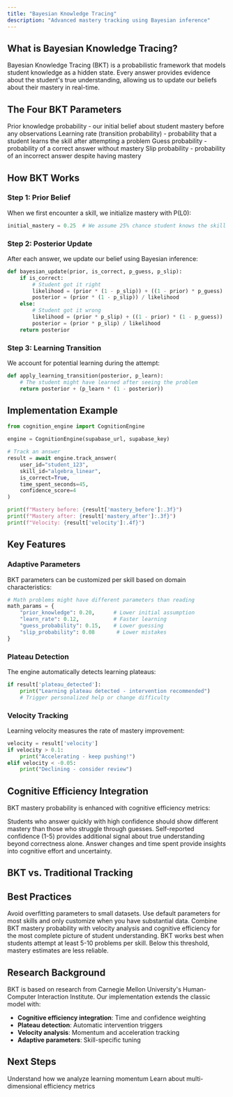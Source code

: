 ```yaml
---
title: "Bayesian Knowledge Tracing"
description: "Advanced mastery tracking using Bayesian inference"
---
```


## What is Bayesian Knowledge Tracing?

Bayesian Knowledge Tracing (BKT) is a probabilistic framework that models student knowledge as a hidden state. Every answer provides evidence about the student's true understanding, allowing us to update our beliefs about their mastery in real-time.

## The Four BKT Parameters

<ParamField name="P(L0)" default="0.25" required>
Prior knowledge probability - our initial belief about student mastery before any observations
</ParamField>

<ParamField name="P(T)" default="0.10" required>
Learning rate (transition probability) - probability that a student learns the skill after attempting a problem
</ParamField>

<ParamField name="P(G)" default="0.25" required>
Guess probability - probability of a correct answer without mastery
</ParamField>

<ParamField name="P(S)" default="0.10" required>
Slip probability - probability of an incorrect answer despite having mastery
</ParamField>

## How BKT Works

### Step 1: Prior Belief

When we first encounter a skill, we initialize mastery with P(L0):

```python
initial_mastery = 0.25  # We assume 25% chance student knows the skill
```

### Step 2: Posterior Update

After each answer, we update our belief using Bayesian inference:

```python
def bayesian_update(prior, is_correct, p_guess, p_slip):
    if is_correct:
        # Student got it right
        likelihood = (prior * (1 - p_slip)) + ((1 - prior) * p_guess)
        posterior = (prior * (1 - p_slip)) / likelihood
    else:
        # Student got it wrong
        likelihood = (prior * p_slip) + ((1 - prior) * (1 - p_guess))
        posterior = (prior * p_slip) / likelihood
    return posterior
```

### Step 3: Learning Transition

We account for potential learning during the attempt:

```python
def apply_learning_transition(posterior, p_learn):
    # The student might have learned after seeing the problem
    return posterior + (p_learn * (1 - posterior))
```

## Implementation Example

```python
from cognition_engine import CognitionEngine

engine = CognitionEngine(supabase_url, supabase_key)

# Track an answer
result = await engine.track_answer(
    user_id="student_123",
    skill_id="algebra_linear",
    is_correct=True,
    time_spent_seconds=45,
    confidence_score=4
)

print(f"Mastery before: {result['mastery_before']:.3f}")
print(f"Mastery after: {result['mastery_after']:.3f}")
print(f"Velocity: {result['velocity']:.4f}")
```

## Key Features

### Adaptive Parameters

BKT parameters can be customized per skill based on domain characteristics:

```python
# Math problems might have different parameters than reading
math_params = {
    "prior_knowledge": 0.20,      # Lower initial assumption
    "learn_rate": 0.12,           # Faster learning
    "guess_probability": 0.15,    # Lower guessing
    "slip_probability": 0.08       # Lower mistakes
}
```

### Plateau Detection

The engine automatically detects learning plateaus:

```python
if result['plateau_detected']:
    print("Learning plateau detected - intervention recommended")
    # Trigger personalized help or change difficulty
```

### Velocity Tracking

Learning velocity measures the rate of mastery improvement:

```python
velocity = result['velocity']
if velocity > 0.1:
    print("Accelerating - keep pushing!")
elif velocity < -0.05:
    print("Declining - consider review")
```

## Cognitive Efficiency Integration

BKT mastery probability is enhanced with cognitive efficiency metrics:

<AccordionGroup>
  <Accordion title="Time-Based Calibration">
    Students who answer quickly with high confidence should show different mastery than those who struggle through guesses.
  </Accordion>

  <Accordion title="Confidence Scores">
    Self-reported confidence (1-5) provides additional signal about true understanding beyond correctness alone.
  </Accordion>

  <Accordion title="Hesitation Patterns">
    Answer changes and time spent provide insights into cognitive effort and uncertainty.
  </Accordion>
</AccordionGroup>

## BKT vs. Traditional Tracking

<ComparisonTable>
  <ComparisonRow
    feature="Knowledge Model"
    whatOursDoes="Binary (know/doesn't know)"
    whatOursShouldDo="Probabilistic (belief distribution)"
  />
  <ComparisonRow
    feature="Update Frequency"
    whatOursDoes="After completion"
    whatOursShouldDo="Every single answer"
  />
  <ComparisonRow
    feature="Confidence"
    whatOursDoes="No confidence measure"
    whatOursShouldDo="Probability-based confidence"
  />
  <ComparisonRow
    feature="Learning Detection"
    whatOursDoes="No model of learning process"
    whatOursShouldDo="Explicit learning transitions"
  />
</ComparisonTable>

## Best Practices

<Warning>
Avoid overfitting parameters to small datasets. Use default parameters for most skills and only customize when you have substantial data.
</Warning>

<Tip>
Combine BKT mastery probability with velocity analysis and cognitive efficiency for the most complete picture of student understanding.
</Tip>

<Info>
BKT works best when students attempt at least 5-10 problems per skill. Below this threshold, mastery estimates are less reliable.
</Info>

## Research Background

BKT is based on research from Carnegie Mellon University's Human-Computer Interaction Institute. Our implementation extends the classic model with:

- **Cognitive efficiency integration**: Time and confidence weighting
- **Plateau detection**: Automatic intervention triggers
- **Velocity analysis**: Momentum and acceleration tracking
- **Adaptive parameters**: Skill-specific tuning

## Next Steps

<CardGroup cols={2}>
  <Card
    title="Learning Velocity"
    icon="gauge"
    href="/guides/velocity"
  >
    Understand how we analyze learning momentum
  </Card>
  <Card
    title="Cognitive Efficiency"
    icon="chart-mixed"
    href="/guides/efficiency"
  >
    Learn about multi-dimensional efficiency metrics
  </Card>
</CardGroup>

